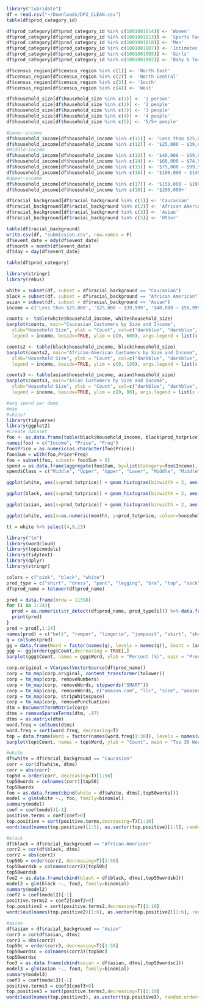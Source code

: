 
```r
library("lubridate")
df = read.csv("~/Downloads/DP2_CLEAN.csv")
table(df$prod_category_id)

df$prod_category[df$prod_category_id %in% c(1001001014)] <- 'Women'
df$prod_category[df$prod_category_id %in% c(1001001013)] <- 'Sports Fan Apparel'
df$prod_category[df$prod_category_id %in% c(1001001010)] <- 'Men'
df$prod_category[df$prod_category_id %in% c(1001001007)] <- 'Intimates & Sleepwear'
df$prod_category[df$prod_category_id %in% c(1001001005)] <- 'Girls'
df$prod_category[df$prod_category_id %in% c(1001001002)] <- 'Baby & Toddler'

df$census_region[df$census_region %in% c(1)] <- 'North East'
df$census_region[df$census_region %in% c(2)] <- 'North Central'
df$census_region[df$census_region %in% c(3)] <- 'South'
df$census_region[df$census_region %in% c(4)] <- 'West'

df$household_size[df$household_size %in% c(1)] <- '1 person'
df$household_size[df$household_size %in% c(2)] <- '2 people'
df$household_size[df$household_size %in% c(3)] <- '3 people'
df$household_size[df$household_size %in% c(4)] <- '4 people'
df$household_size[df$household_size %in% c(5)] <- '5/5+ people'

#Lower-income 
df$household_income[df$household_income %in% c(11)] <- 'Less than $25,000'
df$household_income[df$household_income %in% c(12)] <- '$25,000 – $39,999'
#Middle-income
df$household_income[df$household_income %in% c(13)] <- '$40,000 – $59,999'
df$household_income[df$household_income %in% c(14)] <- '$60,000 – $74,999'
df$household_income[df$household_income %in% c(15)] <- '$75,000 – $99,999'
df$household_income[df$household_income %in% c(16)] <- '$100,000 – $149,999'
#Upper-income
df$household_income[df$household_income %in% c(17)] <- '$150,000 – $199,999'
df$household_income[df$household_income %in% c(18)] <- '$200,000+'

df$racial_background[df$racial_background %in% c(1)] <- 'Caucasian'
df$racial_background[df$racial_background %in% c(2)] <- 'African American'
df$racial_background[df$racial_background %in% c(3)] <- 'Asian'
df$racial_background[df$racial_background %in% c(5)] <- 'Other'

table(df$racial_background)
write.csv(df, "submission.csv", row.names = F) 
df$event_date = mdy(df$event_date)
df$month = month(df$event_date)
df$day = day(df$event_date)

table(df$prod_category)
```

```r
library(stringr)
library(rebus)

white = subset(df, subset = df$racial_background == "Caucasian")
black = subset(df, subset = df$racial_background == "African American")
asian = subset(df, subset = df$racial_background == "Asian")
income = c('Less than $25,000', '$25,000 – $39,999', '$40,000 – $59,999', '$60,000 – $74,999', '$75,000 – $99,999', '$100,000 – $149,999', '$150,000 – $199,999', '$200,000+')

counts <- table(white$household_income, white$household_size)
barplot(counts, main="Caucasian Customers by Size and Income",
  xlab="Household Size", ylab = "Count", col=c("darkblue", "darkblue", "red","red", "red", "red", "darkgreen", "darkgreen"),
  legend = income, beside=TRUE, ylim = c(0, 600), args.legend = list(x ='topright', ncol = 2, cex = 0.75))

counts2 <- table(black$household_income, black$household_size)
barplot(counts2, main="African-American Customers by Size and Income",
  xlab="Household Size", ylab = "Count", col=c("darkblue", "darkblue", "red","red", "red", "red", "darkgreen", "darkgreen"),
  legend = income, beside=TRUE, ylim = c(0, 130), args.legend = list(x ='topright', ncol = 2, cex = 0.75))

counts3 <- table(asian$household_income, asian$household_size)
barplot(counts3, main="Asian Customers by Size and Income",
  xlab="Household Size", ylab = "Count", col=c("darkblue", "darkblue", "red","red", "red", "red", "darkgreen", "darkgreen"),
  legend = income, beside=TRUE, ylim = c(0, 80), args.legend = list(x ='topright', ncol = 2, cex = 0.75))
```

```r
#avg spend per demo
#map 
#shiny?
library(tidyverse)
library(ggplot2)
#Create dataset
foo <- as.data.frame(table(black$household_income, black$prod_totprice))
names(foo) = c("Income", "Price", "Freq")
foo$Price = as.numeric(as.character(foo$Price))
foo$Sum = with(foo,Price*Freq)
foo = subset(foo, subset= foo$Sum > 0)
spend = as.data.frame(aggregate(foo$Sum, by=list(Category=foo$Income), FUN=sum))
spend$Class = c("Middle", "Upper", "Upper", "Lower", "Middle", "Middle", "Middle", "Lower")

ggplot(white, aes(x=prod_totprice)) + geom_histogram(binwidth = 2, aes(fill = ..count..)) + ggtitle("Distribution of Product Prices for White Customers") + xlab("Price Points") + ylab("Count") + scale_x_continuous(lim = c(0,100), breaks = seq(0,100,5))

ggplot(black, aes(x=prod_totprice)) + geom_histogram(binwidth = 2, aes(fill = ..count..)) + ggtitle("Distribution of Product Prices for African-American Customers") + xlab("Price Points") + ylab("Count") + scale_x_continuous(lim = c(0,100), breaks = seq(0,100,5))

ggplot(asian, aes(x=prod_totprice)) + geom_histogram(binwidth = 2, aes(fill = ..count..)) + ggtitle("Distribution of Product Prices for Asian Customers") + xlab("Price Points") + ylab("Count") + scale_x_continuous(lim = c(0,100), breaks = seq(0,100,5))

ggplot(white, aes(x=as.numeric(month), y=prod_totprice, colour=household_income, fill=household_income)) + geom_area() + scale_x_continuous(lim = c(1,12), breaks = seq(0,12,1)) + ggtitle("Caucasian Customers: Total Spend per Month") + xlab("Month") + ylab("Price Total") + scale_y_continuous(lim = c(0,40000), breaks = seq(0,40000,5000))

tt = white %>% select(4,9,13)
```


```r
library("tm")
library(wordcloud)
library(topicmodels)
library(tidytext)
library(dplyr)
library(stringr)

colors = c("pink", "black", "white")
prod_type = c("shirt", "dress", "pant", "legging", "bra", "top", "sock", "hoodie", "sweatshirt", "sweater", "vest", "underwear", "tank", "crewneck", "hat", "beanie", "scarf", "jacket", "short", "skirt", "jumpsuit", "lingerie", "romper", "belt")
df$prod_name = tolower(df$prod_name)

prod = data.frame(nrow = 11398)
for (i in 1:24){
  prod = as.numeric(str_detect(df$prod_name, prod_type[i])) %>% data.frame(prod)
  print(prod)
}
prod = prod[,1:24]
names(prod) = c("belt", "romper", "lingerie", "jumpsuit", "skirt", "short", "jacket", "scarf", "beanie", "hat", "crewneck", "tank", "underwear", "vest", "sweater", "sweatshirt", "hoodie", "sock", "top", "bra", "legging", "pant", "dress", "shirt")
q = colSums(prod)
gg = data.frame(Word = factor(names(q), levels = names(q)), Count = (as.vector(q) / 11398) * 100)
ggg <- gg[order(gg$Count,decreasing = TRUE),]
barplot(ggg$Count, names = ggg$Word, ylab = "Percent (%)", main = "Product Type by % of Total Products", las = 2, ylim=c(0,25), col = rainbow(24))

corp.original = VCorpus(VectorSource(df$prod_name))
corp = tm_map(corp.original, content_transformer(tolower)) 
corp = tm_map(corp, removeNumbers)
corp = tm_map(corp, removeWords, stopwords("SMART"))
corp = tm_map(corp, removeWords, c("amazon.com", "llc", "size", "amazon"))
corp = tm_map(corp, stripWhitespace)
corp = tm_map(corp, removePunctuation) 
dtm = DocumentTermMatrix(corp)
dtms = removeSparseTerms(dtm, .97)
dtms = as.matrix(dtm)
word.freq = colSums(dtms)
word.freq = sort(word.freq, decreasing=T)
top = data.frame(Word = factor(names(word.freq[1:30]), levels = names(word.freq[1:30])), Count = as.vector(word.freq[1:30]))
barplot(top$Count, names = top$Word, ylab = "Count", main = "Top 30 Words According to Product Name", las = 2, col = rainbow(30))


```

```r
#white
df$white = df$racial_background == "Caucasian"
corr = cor(df$white, dtms)
corr = abs(corr)
top50 = order(corr, decreasing=T)[1:50]
top50words = colnames(corr)[top50]
top50words
foo = as.data.frame(cbind(white = df$white, dtms[,top50words]))
model = glm(white ~., foo, family=binomial)
summary(model)
coef = coef(model)[-1]
positive.terms = coef[coef>0]
top.positive = sort(positive.terms,decreasing=T)[1:10]
wordcloud(names(top.positive)[1:5], as.vector(top.positive)[1:5], random.order=FALSE, rot.per=0.35, use.r.layout=FALSE, colors= brewer.pal(8, "Dark2"))

#black
df$black = df$racial_background == "African-American"
corr2 = cor(df$black, dtms)
corr2 = abs(corr2)
top50b = order(corr2, decreasing=T)[1:50]
top50wordsb = colnames(corr2)[top50b]
top50wordsb
foo2 = as.data.frame(cbind(black = df$black, dtms[,top50wordsb]))
model2 = glm(black ~., foo2, family=binomial)
summary(model2)
coef2 = coef(model2)[-1]
positive.terms2 = coef2[coef2>0]
top.positive2 = sort(positive.terms2,decreasing=T)[1:10]
wordcloud(names(top.positive2)[1:6], as.vector(top.positive2)[1:6], random.order=FALSE, rot.per=0.35, use.r.layout=FALSE, colors= brewer.pal(8, "Dark2"))

#asian
df$asian = df$racial_background == "Asian"
corr3 = cor(df$asian, dtms)
corr3 = abs(corr3)
top50c = order(corr3, decreasing=T)[1:50]
top50wordsc = colnames(corr3)[top50c]
top50wordsc
foo3 = as.data.frame(cbind(asian = df$asian, dtms[,top50wordsc]))
model3 = glm(asian ~., foo3, family=binomial)
summary(model3)
coef3 = coef(model3)[-1]
positive.terms3 = coef3[coef3>0]
top.positive3 = sort(positive.terms3,decreasing=T)[1:10]
wordcloud(names(top.positive3), as.vector(top.positive3), random.order=FALSE, rot.per=0.35, use.r.layout=FALSE, colors= brewer.pal(8, "Dark2"))
```


